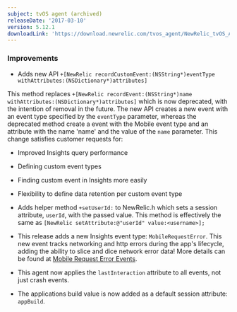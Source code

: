 ```yaml
---
subject: tvOS agent (archived)
releaseDate: '2017-03-10'
version: 5.12.1
downloadLink: 'https://download.newrelic.com/tvos_agent/NewRelic_tvOS_Agent_5.12.1.zip'
---
```


### Improvements

* Adds new API `+[NewRelic recordCustomEvent:(NSString*)eventType withAttributes:(NSDictionary*)attributes]`

This method replaces `+[NewRelic recordEvent:(NSString*)name withAttributes:(NSDictionary*)attributes]` which is now deprecated, with the intention of removal in the future. The new API creates a new event with an event type specified by the `eventType` parameter, whereas the deprecated method create a event with the Mobile event type and an attribute with the name 'name' and the value of the `name` parameter. This change satisfies customer requests for:

* Improved Insights query performance

* Defining custom event types

* Finding custom event in Insights more easily

* Flexibility to define data retention per custom event type

* Adds helper method `+setUserId:` to NewRelic.h which sets a session attribute, `userId`, with the passed value. This method is effectively the same as `[NewRelic setAttribute:@"userId" value:<username>];`

* This release adds a new Insights event type: `MobileRequestError`. This new event tracks networking and http errors during the app's lifecycle, adding the ability to slice and dice network error data! More details can be found at [Mobile Request Error Events](https://docs.newrelic.com/docs/mobilerequesterror-events-insights).

* This agent now applies the `lastInteraction` attribute to all events, not just crash events.

* The applications build value is now added as a default session attribute: `appBuild`.
